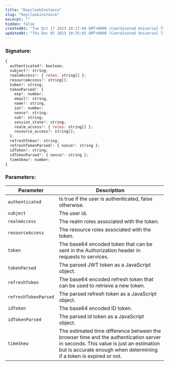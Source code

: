 ```yaml
---
title: "KeycloakInstance"
slug: "keycloakinstance"
excerpt: ""
hidden: false
createdAt: "Tue Oct 17 2023 10:17:04 GMT+0000 (Coordinated Universal Time)"
updatedAt: "Thu Dec 07 2023 10:25:01 GMT+0000 (Coordinated Universal Time)"
---
```

### Signature:

```javascript
{
  authenticated?: boolean;
  subject?: string;
  realmAccess?: { roles: string[] };
  resourceAccess?: string[];
  token?: string;
  tokenParsed?: {
    exp?: number;
    email?: string,
    name?: string,
    iat?: number;
    nonce?: string;
    sub?: string;
    session_state?: string;
    realm_access?: { roles: string[] };
    resource_access?: string[];
  };
  refreshToken?: string;
  refreshTokenParsed?: { nonce?: string };
  idToken?: string;
  idTokenParsed?: { nonce?: string };
  timeSkew?: number;
}
```

### Parameters:

| Parameter            | Description                                                                                                                                                                                             |
| -------------------- | ------------------------------------------------------------------------------------------------------------------------------------------------------------------------------------------------------- |
| `authenticated`      | Is true if the user is authenticated, false otherwise.                                                                                                                                                  |
| `subject`            | The user id.                                                                                                                                                                                            |
| `realmAccess`        | The realm roles associated with the token.                                                                                                                                                              |
| `resourceAccess`     | The resource roles associated with the token.                                                                                                                                                           |
| `token`              | The base64 encoded token that can be sent in the Authorization header in requests to services.                                                                                                          |
| `tokenParsed`        | The parsed JWT token as a JavaScript object.                                                                                                                                                            |
| `refreshToken`       | The base64 encoded refresh token that can be used to retrieve a new token.                                                                                                                              |
| `refreshTokenParsed` | The parsed refresh token as a JavaScript object.                                                                                                                                                        |
| `idToken`            | The base64 encoded ID token.                                                                                                                                                                            |
| `idTokenParsed`      | The parsed id token as a JavaScript object.                                                                                                                                                             |
| `timeSkew`           | The estimated time difference between the browser time and the authentication server in seconds. This value is just an estimation but is accurate enough when determining if a token is expired or not. |
